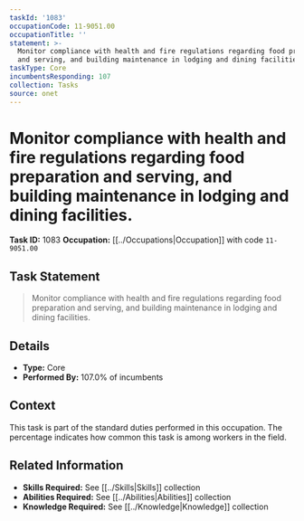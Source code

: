```yaml
---
taskId: '1083'
occupationCode: 11-9051.00
occupationTitle: ''
statement: >-
  Monitor compliance with health and fire regulations regarding food preparation
  and serving, and building maintenance in lodging and dining facilities.
taskType: Core
incumbentsResponding: 107
collection: Tasks
source: onet
---
```

# Monitor compliance with health and fire regulations regarding food preparation and serving, and building maintenance in lodging and dining facilities.

**Task ID:** 1083
**Occupation:** [[../Occupations|Occupation]] with code `11-9051.00`

## Task Statement

> Monitor compliance with health and fire regulations regarding food preparation and serving, and building maintenance in lodging and dining facilities.

## Details

- **Type:** Core
- **Performed By:** 107.0% of incumbents

## Context

This task is part of the standard duties performed in this occupation. The percentage indicates how common this task is among workers in the field.

## Related Information

- **Skills Required:** See [[../Skills|Skills]] collection
- **Abilities Required:** See [[../Abilities|Abilities]] collection
- **Knowledge Required:** See [[../Knowledge|Knowledge]] collection
